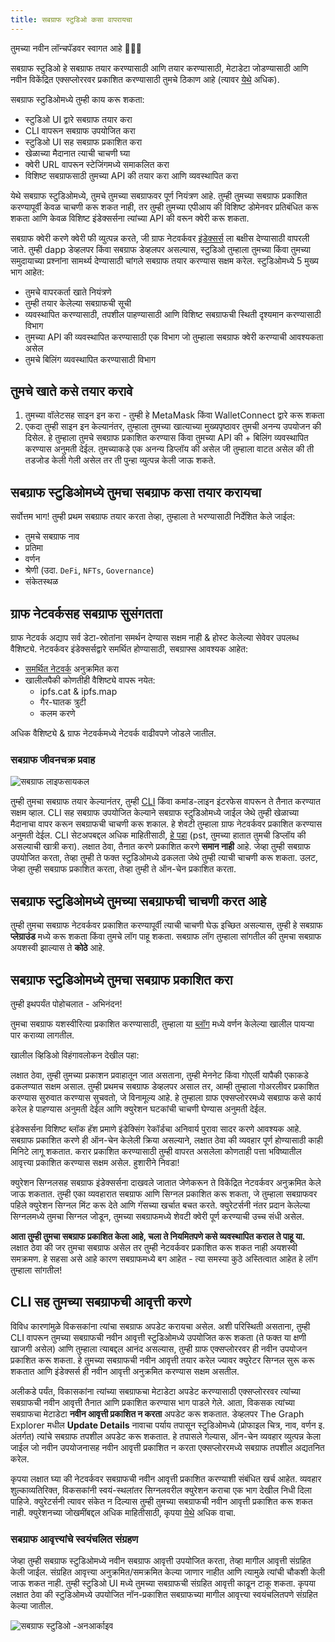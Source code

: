 ```yaml
---
title: सबग्राफ स्टुडिओ कसा वापरायचा
---
```


तुमच्या नवीन लॉन्चपॅडवर स्वागत आहे 👩🏽‍🚀

सबग्राफ स्टुडिओ हे सबग्राफ तयार करण्यासाठी आणि तयार करण्यासाठी, मेटाडेटा जोडण्यासाठी आणि नवीन विकेंद्रित एक्सप्लोररवर प्रकाशित करण्यासाठी तुमचे ठिकाण आहे (त्यावर [येथे](/network/explorer) अधिक).

सबग्राफ स्टुडिओमध्ये तुम्ही काय करू शकता:

- स्टुडिओ UI द्वारे सबग्राफ तयार करा
- CLI वापरून सबग्राफ उपयोजित करा
- स्टुडिओ UI सह सबग्राफ प्रकाशित करा
- खेळाच्या मैदानात त्याची चाचणी घ्या
- क्वेरी URL वापरून स्टेजिंगमध्ये समाकलित करा
- विशिष्ट सबग्राफसाठी तुमच्या API की तयार करा आणि व्यवस्थापित करा

येथे सबग्राफ स्टुडिओमध्ये, तुमचे तुमच्या सबग्राफवर पूर्ण नियंत्रण आहे. तुम्‍ही तुमच्‍या सबग्राफ प्रकाशित करण्‍यापूर्वी केवळ चाचणी करू शकत नाही, तर तुम्‍ही तुमच्‍या एपीआय की विशिष्‍ट डोमेनवर प्रतिबंधित करू शकता आणि केवळ विशिष्‍ट इंडेक्सर्सना त्‍यांच्‍या API की वरून क्‍वेरी करू शकता.

सबग्राफ क्वेरी करणे क्वेरी फी व्युत्पन्न करते, जी ग्राफ नेटवर्कवर [इंडेक्सर्स](/network/indexing) ला बक्षीस देण्यासाठी वापरली जाते. तुम्ही dapp डेव्हलपर किंवा सबग्राफ डेव्हलपर असल्यास, स्टुडिओ तुम्हाला तुमच्या किंवा तुमच्या समुदायाच्या प्रश्नांना सामर्थ्य देण्यासाठी चांगले सबग्राफ तयार करण्यास सक्षम करेल. स्टुडिओमध्ये 5 मुख्य भाग आहेत:

- तुमचे वापरकर्ता खाते नियंत्रणे
- तुम्ही तयार केलेल्या सबग्राफची सूची
- व्यवस्थापित करण्यासाठी, तपशील पाहण्यासाठी आणि विशिष्ट सबग्राफची स्थिती दृश्यमान करण्यासाठी विभाग
- तुमच्‍या API की व्‍यवस्‍थापित करण्‍यासाठी एक विभाग जो तुम्‍हाला सबग्राफ क्‍वेरी करण्‍याची आवश्‍यकता असेल
- तुमचे बिलिंग व्यवस्थापित करण्यासाठी विभाग

## तुमचे खाते कसे तयार करावे

1. तुमच्या वॉलेटसह साइन इन करा - तुम्ही हे MetaMask किंवा WalletConnect द्वारे करू शकता
1. एकदा तुम्ही साइन इन केल्यानंतर, तुम्हाला तुमच्या खात्याच्या मुख्यपृष्ठावर तुमची अनन्य उपयोजन की दिसेल. हे तुम्हाला तुमचे सबग्राफ प्रकाशित करण्यास किंवा तुमच्या API की + बिलिंग व्यवस्थापित करण्यास अनुमती देईल. तुमच्याकडे एक अनन्य डिप्लॉय की असेल जी तुम्हाला वाटत असेल की ती तडजोड केली गेली असेल तर ती पुन्हा व्युत्पन्न केली जाऊ शकते.

## सबग्राफ स्टुडिओमध्ये तुमचा सबग्राफ कसा तयार करायचा

सर्वोत्तम भाग! तुम्ही प्रथम सबग्राफ तयार करता तेव्हा, तुम्हाला ते भरण्यासाठी निर्देशित केले जाईल:

- तुमचे सबग्राफ नाव
- प्रतिमा
- वर्णन
- श्रेणी (उदा. `DeFi`, `NFTs`, `Governance`)
- संकेतस्थळ

## ग्राफ नेटवर्कसह सबग्राफ सुसंगतता

ग्राफ नेटवर्क अद्याप सर्व डेटा-स्रोतांना समर्थन देण्यास सक्षम नाही & होस्ट केलेल्या सेवेवर उपलब्ध वैशिष्ट्ये. नेटवर्कवर इंडेक्सर्सद्वारे समर्थित होण्यासाठी, सबग्राफ्स आवश्यक आहेत:

- [समर्थित नेटवर्क](/developing/supported-networks) अनुक्रमित करा
- खालीलपैकी कोणतीही वैशिष्ट्ये वापरू नयेत:
  - ipfs.cat & ipfs.map
  - गैर-घातक त्रुटी
  - कलम करणे

अधिक वैशिष्ट्ये & ग्राफ नेटवर्कमध्ये नेटवर्क वाढीवपणे जोडले जातील.

### सबग्राफ जीवनचक्र प्रवाह

![सबग्राफ लाइफसायकल](/img/subgraph-lifecycle.png)

तुम्ही तुमचा सबग्राफ तयार केल्यानंतर, तुम्ही [CLI](https://github.com/graphprotocol/graph-cli) किंवा कमांड-लाइन इंटरफेस वापरून ते तैनात करण्यात सक्षम व्हाल. CLI सह सबग्राफ उपयोजित केल्याने सबग्राफ स्टुडिओमध्ये जाईल जेथे तुम्ही खेळाच्या मैदानाचा वापर करून सबग्राफची चाचणी करू शकाल. हे शेवटी तुम्हाला ग्राफ नेटवर्कवर प्रकाशित करण्यास अनुमती देईल. CLI सेटअपबद्दल अधिक माहितीसाठी, [हे पहा](/developing/defining-a-subgraph#install-the-graph-cli) (pst, तुमच्या हातात तुमची डिप्लॉय की असल्याची खात्री करा). लक्षात ठेवा, तैनात करणे प्रकाशित करणे **समान नाही** आहे. जेव्हा तुम्ही सबग्राफ उपयोजित करता, तेव्हा तुम्ही ते फक्त स्टुडिओमध्ये ढकलता जेथे तुम्ही त्याची चाचणी करू शकता. उलट, जेव्हा तुम्ही सबग्राफ प्रकाशित करता, तेव्हा तुम्ही ते ऑन-चेन प्रकाशित करता.

## सबग्राफ स्टुडिओमध्ये तुमच्या सबग्राफची चाचणी करत आहे

तुम्ही तुमचा सबग्राफ नेटवर्कवर प्रकाशित करण्यापूर्वी त्याची चाचणी घेऊ इच्छित असल्यास, तुम्ही हे सबग्राफ **प्लेग्राउंड** मध्ये करू शकता किंवा तुमचे लॉग पाहू शकता. सबग्राफ लॉग तुम्हाला सांगतील की तुमचा सबग्राफ अयशस्वी झाल्यास ते **कोठे** आहे.

## सबग्राफ स्टुडिओमध्ये तुमचा सबग्राफ प्रकाशित करा

तुम्ही इथपर्यंत पोहोचलात - अभिनंदन!

तुमचा सबग्राफ यशस्वीरित्या प्रकाशित करण्‍यासाठी, तुम्हाला या [ब्लॉग](https://thegraph.com/blog/building-with-subgraph-studio) मध्ये वर्णन केलेल्या खालील पायऱ्या पार कराव्या लागतील.

खालील व्हिडिओ विहंगावलोकन देखील पहा:

<VideoEmbed youtube="HfDgC2oNnwo" />

लक्षात ठेवा, तुम्ही तुमच्या प्रकाशन प्रवाहातून जात असताना, तुम्ही मेननेट किंवा गोएर्ली यापैकी एकाकडे ढकलण्यात सक्षम असाल. तुम्ही प्रथमच सबग्राफ डेव्हलपर असाल तर, आम्ही तुम्हाला गोअरलीवर प्रकाशित करण्यास सुरुवात करण्यास सुचवतो, जे विनामूल्य आहे. हे तुम्हाला ग्राफ एक्सप्लोररमध्ये सबग्राफ कसे कार्य करेल हे पाहण्यास अनुमती देईल आणि क्युरेशन घटकांची चाचणी घेण्यास अनुमती देईल.

इंडेक्सर्सना विशिष्ट ब्लॉक हॅश प्रमाणे इंडेक्सिंग रेकॉर्डचा अनिवार्य पुरावा सादर करणे आवश्यक आहे. सबग्राफ प्रकाशित करणे ही ऑन-चेन केलेली क्रिया असल्याने, लक्षात ठेवा की व्यवहार पूर्ण होण्यासाठी काही मिनिटे लागू शकतात. करार प्रकाशित करण्यासाठी तुम्ही वापरत असलेला कोणताही पत्ता भविष्यातील आवृत्त्या प्रकाशित करण्यास सक्षम असेल. हुशारीने निवडा!

क्युरेशन सिग्नलसह सबग्राफ इंडेक्सर्सना दाखवले जातात जेणेकरून ते विकेंद्रित नेटवर्कवर अनुक्रमित केले जाऊ शकतात. तुम्ही एका व्यवहारात सबग्राफ आणि सिग्नल प्रकाशित करू शकता, जे तुम्हाला सबग्राफवर पहिले क्युरेशन सिग्नल मिंट करू देते आणि गॅसच्या खर्चात बचत करते. क्युरेटर्सनी नंतर प्रदान केलेल्या सिग्नलमध्ये तुमचा सिग्नल जोडून, तुमच्या सबग्राफमध्ये शेवटी क्वेरी पूर्ण करण्याची उच्च संधी असेल.

**आता तुम्ही तुमचा सबग्राफ प्रकाशित केला आहे, चला ते नियमितपणे कसे व्यवस्थापित कराल ते पाहू या.** लक्षात ठेवा की जर तुमचा सबग्राफ असेल तर तुम्ही नेटवर्कवर प्रकाशित करू शकत नाही अयशस्वी समक्रमण. हे सहसा असे आहे कारण सबग्राफमध्ये बग आहेत - त्या समस्या कुठे अस्तित्वात आहेत हे लॉग तुम्हाला सांगतील!

## CLI सह तुमच्या सबग्राफची आवृत्ती करणे

विविध कारणांमुळे विकसकांना त्यांचा सबग्राफ अपडेट करायचा असेल. अशी परिस्थिती असताना, तुम्ही CLI वापरून तुमच्या सबग्राफची नवीन आवृत्ती स्टुडिओमध्ये उपयोजित करू शकता (ते फक्त या क्षणी खाजगी असेल) आणि तुम्हाला त्याबद्दल आनंद असल्यास, तुम्ही ग्राफ एक्सप्लोररवर ही नवीन उपयोजन प्रकाशित करू शकता. हे तुमच्या सबग्राफची नवीन आवृत्ती तयार करेल ज्यावर क्युरेटर सिग्नल सुरू करू शकतात आणि इंडेक्सर्स ही नवीन आवृत्ती अनुक्रमित करण्यास सक्षम असतील.

अलीकडे पर्यंत, विकासकांना त्यांच्या सबग्राफचा मेटाडेटा अपडेट करण्यासाठी एक्सप्लोररवर त्यांच्या सबग्राफची नवीन आवृत्ती तैनात आणि प्रकाशित करण्यास भाग पाडले गेले. आता, विकसक त्यांच्या सबग्राफचा मेटाडेटा **नवीन आवृत्ती प्रकाशित न करता** अपडेट करू शकतात. डेव्हलपर The Graph Explorer मधील **Update Details** नावाचा पर्याय तपासून स्टुडिओमध्ये (प्रोफाइल चित्र, नाव, वर्णन इ. अंतर्गत) त्यांचे सबग्राफ तपशील अपडेट करू शकतात. हे तपासले गेल्यास, ऑन-चेन व्यवहार व्युत्पन्न केला जाईल जो नवीन उपयोजनासह नवीन आवृत्ती प्रकाशित न करता एक्सप्लोररमध्ये सबग्राफ तपशील अद्यतनित करेल.

कृपया लक्षात घ्या की नेटवर्कवर सबग्राफची नवीन आवृत्ती प्रकाशित करण्याशी संबंधित खर्च आहेत. व्यवहार शुल्काव्यतिरिक्त, विकसकांनी स्वयं-स्थलांतर सिग्नलवरील क्युरेशन कराचा एक भाग देखील निधी दिला पाहिजे. क्युरेटर्सनी त्यावर संकेत न दिल्यास तुम्ही तुमच्या सबग्राफची नवीन आवृत्ती प्रकाशित करू शकत नाही. क्युरेशनच्या जोखमींबद्दल अधिक माहितीसाठी, कृपया [येथे](/network/curating) अधिक वाचा.

### सबग्राफ आवृत्त्यांचे स्वयंचलित संग्रहण

जेव्हा तुम्ही सबग्राफ स्टुडिओमध्ये नवीन सबग्राफ आवृत्ती उपयोजित करता, तेव्हा मागील आवृत्ती संग्रहित केली जाईल. संग्रहित आवृत्त्या अनुक्रमित/समक्रमित केल्या जाणार नाहीत आणि त्यामुळे त्यांची चौकशी केली जाऊ शकत नाही. तुम्ही स्टुडिओ UI मध्ये तुमच्या सबग्राफची संग्रहित आवृत्ती काढून टाकू शकता. कृपया लक्षात ठेवा की स्टुडिओमध्ये उपयोजित नॉन-प्रकाशित सबग्राफच्या मागील आवृत्त्या स्वयंचलितपणे संग्रहित केल्या जातील.

![सबग्राफ स्टुडिओ -अनआर्काइव](/img/Unarchive.png)
